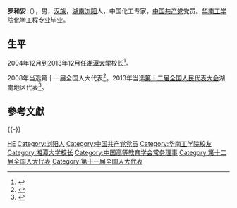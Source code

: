'''罗和安'''（{{bd|1953年||}}），男，[[汉族|汉族]]，[[湖南|湖南]][[浏阳|浏阳]]人，中国化工专家，[[中国共产党|中国共产党]]党员。[[华南工学院|华南工学院]][[化学工程|化学工程]]专业毕业。

== 生平 ==
2004年12月到2013年12月任[[湘潭大学|湘潭大学]]校长<ref>{{cite web|accessdate=2016-05-25|url=http://district.ce.cn/newarea/sddy/201401/28/t20140128_2226763.shtml|title=湖南任免余爱国、黄河、李定桥、陈湘安、黄云清等职务|publisher=中国经济网|archive-date=2019-12-14|archive-url=https://web.archive.org/web/20191214204923/http://district.ce.cn/newarea/sddy/201401/28/t20140128_2226763.shtml|dead-url=no}}</ref>。

2008年当选第十一届全国人大代表<ref>{{cite news|title=全国人大代表信息-罗和安|url= http://210.82.31.1:8084/delegate/viewDelegate.action?dbid=111742|accessdate=2013-04-05|newspaper=全国人大网|archive-url=https://web.archive.org/web/20140514081526/http://www.npc.gov.cn/delegate/viewDelegate.action?dbid=111742|archive-date=2014-05-14|dead-url=yes}}</ref>。2013年当选[[第十二届全国人民代表大会|第十二届全国人民代表大会]]湖南地区代表<ref>{{cite news|title=全国人大代表信息-罗和安|url= http://210.82.31.1:8084/delegate/viewDelegate.action?dbid=121713|accessdate=2013-04-05|newspaper=全国人大网|archive-url=https://web.archive.org/web/20140514074646/http://www.npc.gov.cn/delegate/viewDelegate.action?dbid=121713|archive-date=2014-05-14|dead-url=yes}}</ref>。

== 參考文獻 ==
{{reflist}}

{{中国政治人物小作品}}
{{-}}
{{start box}}
{{s-edu}}
{{s-before|[[李树丞|李树丞]]}}
{{s-title|[[湘潭大学|湘潭大学]]校长|2004年12月－2013年12月}}
{{s-after|[[黄云清|黄云清]]}}
{{end box}}

{{Navboxes
| title  = 罗和安在[[中国高等教育学会|中国高等教育学会]]的职务
| list1  =
{{中国高等教育学会第五届理事会}}
}}

{{Authority control}}
{{DEFAULTSORT:Luo}}
[[Category:罗姓|HE]]
[[Category:浏阳人|Category:浏阳人]]
[[Category:中国共产党党员|Category:中国共产党党员]]
[[Category:华南工学院校友|Category:华南工学院校友]]
[[Category:湘潭大学校长|Category:湘潭大学校长]]
[[Category:中国高等教育学会常务理事|Category:中国高等教育学会常务理事]]
[[Category:第十二届全国人大代表|Category:第十二届全国人大代表]]
[[Category:第十一届全国人大代表|Category:第十一届全国人大代表]]